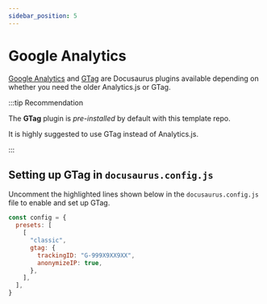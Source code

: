 ```yaml
---
sidebar_position: 5
---
```


# Google Analytics

[Google Analytics](https://docusaurus.io/docs/api/plugins/@docusaurus/plugin-google-analytics) and [GTag](https://docusaurus.io/docs/api/plugins/@docusaurus/plugin-google-gtag) are Docusaurus plugins available depending on whether you need the older Analytics.js or GTag.

:::tip Recommendation

The **GTag** plugin is _pre-installed_ by default with this template repo.

It is highly suggested to use GTag instead of Analytics.js.

:::

## Setting up GTag in `docusaurus.config.js`

Uncomment the highlighted lines shown below in the `docusaurus.config.js` file to enable and set up GTag.

```js title="./docusaurus.config.js" {5-8}
const config = {
  presets: [
    [
      "classic",
      gtag: {
        trackingID: "G-999X9XX9XX",
        anonymizeIP: true,
      },
    ],
  ],
}
```
